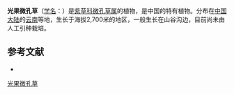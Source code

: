 {{Speciesbox
| name = 光果微孔草
| status = 
| status_system = 
| image =
| genus = Microula
| species = leiocarpa
| authority = W. T. Wang
}}

'''光果微孔草'''（[[学名|学名]]：{{lang|la|''Microula leiocarpa''}}）是[[紫草科|紫草科]][[微孔草属|微孔草属]]的植物，是中国的特有植物。分布在[[中国大陆|中国大陆]]的[[云南|云南]]等地，生长于海拔2,700米的地区，一般生长在山谷沟边，目前尚未由人工引种栽培。

== 参考文献 ==
<div class="references-small">
* {{cite web| url =http://www.bioinfo.cn/db05/KmzwSpecies.php?action=view&id=1884| title =光果微孔草| work =《中国高等植物数据库全库》| publisher =中国科学院微生物研究所| author =昆明植物研究所| accessdate =2009-02-22| deadurl =yes| archiveurl =https://web.archive.org/web/20160305081630/http://www.bioinfo.cn/db05/KmzwSpecies.php?action=view&id=1884| archivedate =2016-03-05}}
</div>
{{Taxonbar|from=Q10890448}}

[[Category:微孔草属|光果微孔草]]


{{植物小作品}}